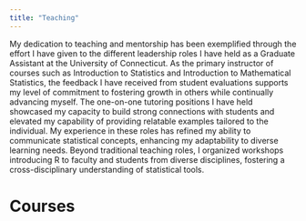```yaml
---
title: "Teaching"
---
```


My dedication to teaching and mentorship has been exemplified through the effort I have given to the different leadership roles I have held as a Graduate Assistant at the University of Connecticut. As the primary instructor of courses such as Introduction to Statistics and Introduction to Mathematical Statistics, the feedback I have received from student evaluations supports my level of commitment to fostering growth in others while continually advancing myself. The one-on-one tutoring positions I have held showcased my capacity to build strong connections with students and elevated my capability of providing relatable examples tailored to the individual. My experience in these roles has refined my ability to communicate statistical concepts, enhancing my adaptability to diverse learning needs. Beyond traditional teaching roles, I organized workshops introducing R to faculty and students from diverse disciplines, fostering a cross-disciplinary understanding of statistical tools.

# Courses

